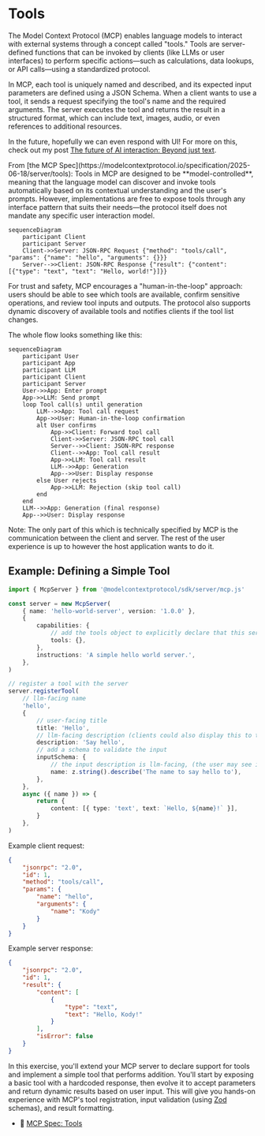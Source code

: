 # Tools

<EpicVideo url="https://www.epicai.pro/workshops/day-1-setup-intro-and-tools/intro~r0cbh" />

The Model Context Protocol (MCP) enables language models to interact with
external systems through a concept called "tools." Tools are server-defined
functions that can be invoked by clients (like LLMs or user interfaces) to
perform specific actions—such as calculations, data lookups, or API calls—using
a standardized protocol.

In MCP, each tool is uniquely named and described, and its expected input
parameters are defined using a JSON Schema. When a client wants to use a tool,
it sends a request specifying the tool's name and the required arguments. The
server executes the tool and returns the result in a structured format, which
can include text, images, audio, or even references to additional resources.

In the future, hopefully we can even respond with UI! For more on this, check
out my post
[The future of AI interaction: Beyond just text](https://www.epicai.pro/the-future-of-ai-interaction-beyond-just-text-w22ps).

<callout-success>
	From [the MCP
	Spec](https://modelcontextprotocol.io/specification/2025-06-18/server/tools):
	Tools in MCP are designed to be **model-controlled**, meaning that the
	language model can discover and invoke tools automatically based on its
	contextual understanding and the user's prompts. However, implementations are
	free to expose tools through any interface pattern that suits their needs—the
	protocol itself does not mandate any specific user interaction model.
</callout-success>

```mermaid
sequenceDiagram
	participant Client
	participant Server
	Client->>Server: JSON-RPC Request {"method": "tools/call", "params": {"name": "hello", "arguments": {}}}
	Server-->>Client: JSON-RPC Response {"result": {"content": [{"type": "text", "text": "Hello, world!"}]}}
```

For trust and safety, MCP encourages a "human-in-the-loop" approach: users
should be able to see which tools are available, confirm sensitive operations,
and review tool inputs and outputs. The protocol also supports dynamic discovery
of available tools and notifies clients if the tool list changes.

The whole flow looks something like this:

```mermaid
sequenceDiagram
	participant User
	participant App
	participant LLM
	participant Client
	participant Server
	User->>App: Enter prompt
	App->>LLM: Send prompt
	loop Tool call(s) until generation
		LLM-->>App: Tool call request
		App->>User: Human-in-the-loop confirmation
		alt User confirms
			App->>Client: Forward tool call
			Client->>Server: JSON-RPC tool call
			Server-->>Client: JSON-RPC response
			Client-->>App: Tool call result
			App->>LLM: Tool call result
			LLM-->>App: Generation
			App-->>User: Display response
		else User rejects
			App->>LLM: Rejection (skip tool call)
		end
	end
	LLM-->>App: Generation (final response)
	App-->>User: Display response
```

<callout-warning>
	Note: The only part of this which is technically specified by MCP is the
	communication between the client and server. The rest of the user experience
	is up to however the host application wants to do it.
</callout-warning>

## Example: Defining a Simple Tool

```ts lines=7
import { McpServer } from '@modelcontextprotocol/sdk/server/mcp.js'

const server = new McpServer(
	{ name: 'hello-world-server', version: '1.0.0' },
	{
		capabilities: {
			// add the tools object to explicitly declare that this server supports tools
			tools: {},
		},
		instructions: 'A simple hello world server.',
	},
)

// register a tool with the server
server.registerTool(
	// llm-facing name
	'hello',
	{
		// user-facing title
		title: 'Hello',
		// llm-facing description (clients could also display this to the user)
		description: 'Say hello',
		// add a schema to validate the input
		inputSchema: {
			// the input description is llm-facing, (the user may see it as well)
			name: z.string().describe('The name to say hello to'),
		},
	},
	async ({ name }) => {
		return {
			content: [{ type: 'text', text: `Hello, ${name}!` }],
		}
	},
)
```

Example client request:

```json
{
	"jsonrpc": "2.0",
	"id": 1,
	"method": "tools/call",
	"params": {
		"name": "hello",
		"arguments": {
			"name": "Kody"
		}
	}
}
```

Example server response:

```json
{
	"jsonrpc": "2.0",
	"id": 1,
	"result": {
		"content": [
			{
				"type": "text",
				"text": "Hello, Kody!"
			}
		],
		"isError": false
	}
}
```

In this exercise, you'll extend your MCP server to declare support for tools and
implement a simple tool that performs addition. You'll start by exposing a basic
tool with a hardcoded response, then evolve it to accept parameters and return
dynamic results based on user input. This will give you hands-on experience with
MCP's tool registration, input validation (using [Zod](https://zod.dev/)
schemas), and result formatting.

- 📜 [MCP Spec: Tools](https://modelcontextprotocol.io/specification/2025-06-18/server/tools)
